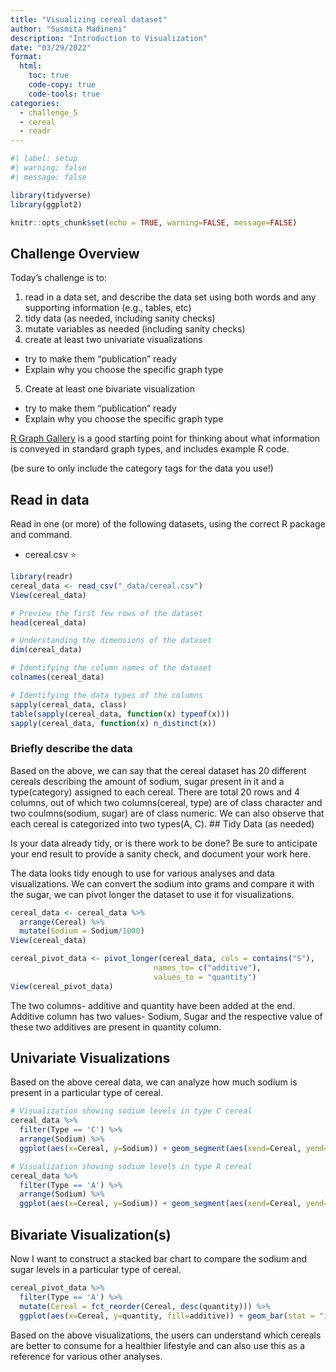 ```yaml
---
title: "Visualizing cereal dataset"
author: "Susmita Madineni"
description: "Introduction to Visualization"
date: "03/29/2022"
format:
  html:
    toc: true
    code-copy: true
    code-tools: true
categories:
  - challenge_5
  - cereal
  - readr
---
```


```r
#| label: setup
#| warning: false
#| message: false

library(tidyverse)
library(ggplot2)

knitr::opts_chunk$set(echo = TRUE, warning=FALSE, message=FALSE)
```

## Challenge Overview

Today's challenge is to:

1)  read in a data set, and describe the data set using both words and any supporting information (e.g., tables, etc)
2)  tidy data (as needed, including sanity checks)
3)  mutate variables as needed (including sanity checks)
4)  create at least two univariate visualizations
   - try to make them "publication" ready
   - Explain why you choose the specific graph type
5)  Create at least one bivariate visualization
   - try to make them "publication" ready
   - Explain why you choose the specific graph type

[R Graph Gallery](https://r-graph-gallery.com/) is a good starting point for thinking about what information is conveyed in standard graph types, and includes example R code.

(be sure to only include the category tags for the data you use!)

## Read in data

Read in one (or more) of the following datasets, using the correct R package and command.

-   cereal.csv ⭐

```r
library(readr)
cereal_data <- read_csv("_data/cereal.csv")
View(cereal_data)
```

```r
# Preview the first few rows of the dataset
head(cereal_data)

# Understanding the dimensions of the dataset 
dim(cereal_data)
```
```r
# Identifying the column names of the dataset 
colnames(cereal_data)

# Identifying the data types of the columns
sapply(cereal_data, class)
table(sapply(cereal_data, function(x) typeof(x)))
sapply(cereal_data, function(x) n_distinct(x))
```


### Briefly describe the data
Based on the above, we can say that the cereal dataset has 20 different cereals describing the amount of sodium, sugar present in it and a type(category) assigned to each cereal. There are total 20 rows and 4 columns, out of which two columns(cereal, type) are of class character and two coulmns(sodium, sugar) are of class numeric. We can also observe that each cereal is categorized into two types(A, C). 
## Tidy Data (as needed)

Is your data already tidy, or is there work to be done? Be sure to anticipate your end result to provide a sanity check, and document your work here.

The data looks tidy enough to use for various analyses and data visualizations. We can convert the sodium into grams and compare it with the sugar, we can pivot longer the dataset to use it for visualizations. 

```r
cereal_data <- cereal_data %>%
  arrange(Cereal) %>%
  mutate(Sodium = Sodium/1000)
View(cereal_data)

```


```r
cereal_pivot_data <- pivot_longer(cereal_data, cols = contains("S"), 
                                names_to= c("additive"),
                                values_to = "quantity")
View(cereal_pivot_data)

```

The two columns- additive and quantity have been added at the end. Additive column has two values- Sodium, Sugar and the respective value of these two additives are present in quantity column.

## Univariate Visualizations
Based on the above cereal data, we can analyze how much sodium is present in a particular type of cereal.



```r
# Visualization showing sodium levels in type C cereal
cereal_data %>%
  filter(Type == 'C') %>%
  arrange(Sodium) %>%
  ggplot(aes(x=Cereal, y=Sodium)) + geom_segment(aes(xend=Cereal, yend=0)) + geom_point(color='blue', fill='black',shape=20, size = 3) + theme_minimal() + coord_flip(expand = TRUE) + labs(title = "Sodium levels in Type C cereals", y = "Sodium in mgs", x = "Cereal Name")


```
```r
# Visualization showing sodium levels in type A cereal
cereal_data %>%
  filter(Type == 'A') %>%
  arrange(Sodium) %>%
  ggplot(aes(x=Cereal, y=Sodium)) + geom_segment(aes(xend=Cereal, yend=0)) + geom_point(color='blue', fill='black',shape=20, size = 3) + theme_minimal() + coord_flip(expand = TRUE) + labs(title = "Sodium levels in Type A cereals", y = "Sodium in mgs", x = "Cereal Name")

```


## Bivariate Visualization(s)
Now I want to construct a stacked bar chart to compare the sodium and sugar levels in a particular type of cereal.

```r
cereal_pivot_data %>%
  filter(Type == 'A') %>%
  mutate(Cereal = fct_reorder(Cereal, desc(quantity))) %>%
  ggplot(aes(x=Cereal, y=quantity, fill=additive)) + geom_bar(stat = "identity", position="stack", width = 0.75, color = "red") + theme_minimal() + coord_flip(expand = FALSE) + labs(title = "Additive levels in Type A cereals", y = "Additives", x = "Cereal Name")

```
Based on the above visualizations, the users can understand which cereals are better to consume for a healthier lifestyle and can also use this as a reference for various other analyses.
